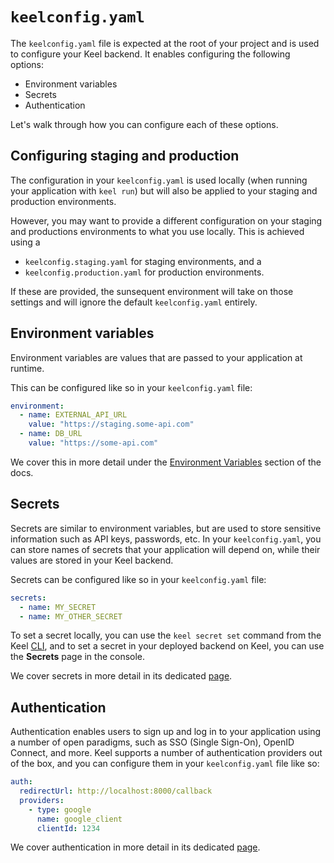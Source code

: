 # `keelconfig.yaml`

The `keelconfig.yaml` file is expected at the root of your project and is used to configure your Keel backend. It enables configuring the following options:

- Environment variables
- Secrets 
- Authentication

Let's walk through how you can configure each of these options.

## Configuring staging and production

The configuration in your `keelconfig.yaml` is used locally (when running your application with `keel run`) but will also be applied to your staging and production environments. 

However, you may want to provide a different configuration on your staging and productions environments to what you use locally.  This is achieved using a
 - `keelconfig.staging.yaml` for staging environments, and a
 - `keelconfig.production.yaml` for production environments.

If these are provided, the sunsequent environment will take on those settings and will ignore the default `keelconfig.yaml` entirely.

## Environment variables

Environment variables are values that are passed to your application at runtime. 

This can be configured like so in your `keelconfig.yaml` file:

```yaml
environment:
  - name: EXTERNAL_API_URL
    value: "https://staging.some-api.com"
  - name: DB_URL
    value: "https://some-api.com"
```

We cover this in more detail under the [Environment Variables](/envvars) section of the docs.

## Secrets

Secrets are similar to environment variables, but are used to store sensitive information such as API keys, passwords, etc. In your `keelconfig.yaml`, you can store names of secrets that your application will depend on, while their values are stored in your Keel backend.

Secrets can be configured like so in your `keelconfig.yaml` file:

```yaml filename="keelconfig.yaml"
secrets:
  - name: MY_SECRET
  - name: MY_OTHER_SECRET
```

To set a secret locally, you can use the `keel secret set` command from the Keel [CLI](/cli), and to set a secret in your deployed backend on Keel, you can use the **Secrets** page in the console.

We cover secrets in more detail in its dedicated [page](/secrets).

## Authentication

Authentication enables users to sign up and log in to your application using a number of open paradigms, such as SSO (Single Sign-On), OpenID Connect, and more. Keel supports a number of authentication providers out of the box, and you can configure them in your `keelconfig.yaml` file like so:

```yaml filename="keelconfig.yaml"
auth:
  redirectUrl: http://localhost:8000/callback
  providers:
    - type: google
      name: google_client
      clientId: 1234
```

We cover authentication in more detail in its dedicated [page](/authentication/getting-started).
